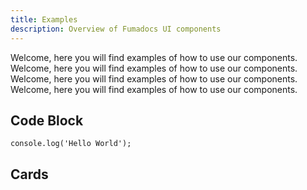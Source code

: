 ```yaml
---
title: Examples
description: Overview of Fumadocs UI components
---
```


<Callout icon="👋">
  Welcome, here you will find examples of how to use our components.
</Callout>
<Callout type="info">
  Welcome, here you will find examples of how to use our components.
</Callout>
<Callout type="warn">
  Welcome, here you will find examples of how to use our components.
</Callout>
<Callout type="error">
  Welcome, here you will find examples of how to use our components.
</Callout>

## Code Block

```tsx
console.log('Hello World');
```

## Cards

<Cards>
  <Card title="Learn more about Next.js" href="https://nextjs.org/docs" />
  <Card title="Learn more about Fumadocs" href="https://fumadocs.vercel.app" />
</Cards>


